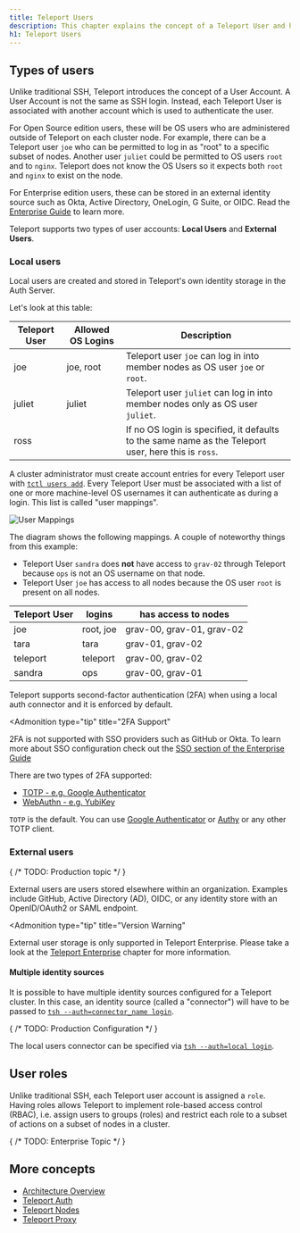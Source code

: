 ```yaml
---
title: Teleport Users
description: This chapter explains the concept of a Teleport User and how it's different from operating system (OS) users or Kubernetes users.
h1: Teleport Users
---
```


## Types of users

Unlike traditional SSH, Teleport introduces the concept of a User Account. A
User Account is not the same as SSH login. Instead, each Teleport User is
associated with another account which is used to authenticate the user.

For Open Source edition users, these will be OS users who are administered
outside of Teleport on each cluster node. For example, there can be a Teleport
user `joe` who can be permitted to log in as "root" to a specific subset of
nodes. Another user `juliet` could be permitted to OS users `root` and to
`nginx`. Teleport does not know the OS Users so it expects both `root` and
`nginx` to exist on the node.

For Enterprise edition users, these can be stored in an external identity source
such as Okta, Active Directory, OneLogin, G Suite, or OIDC. Read the
[Enterprise Guide](../enterprise/introduction.mdx) to learn more.

Teleport supports two types of user accounts: **Local Users** and
**External Users**.

### Local users

Local users are created and stored in Teleport's own identity storage in the
Auth Server.

Let's look at this table:

| Teleport User | Allowed OS Logins | Description |
| - | - | - |
| joe | joe, root | Teleport user `joe` can log in into member nodes as OS user `joe` or `root`. |
| juliet | juliet | Teleport user `juliet` can log in into member nodes only as OS user `juliet`. |
| ross | | If no OS login is specified, it defaults to the same name as the Teleport user, here this is `ross`. |

A cluster administrator must create account entries for every Teleport user with
[`tctl users add`](../setup/reference/cli.mdx). Every Teleport User must be
associated with a list of one or more machine-level OS usernames it can
authenticate as during a login. This list is called "user mappings".

![User Mappings](../../img/user_mappings.svg)

The diagram shows the following mappings. A couple of noteworthy things
from this example:

- Teleport User `sandra` does **not** have access to `grav-02`
  through Teleport because `ops` is not an OS username on that node.
- Teleport User `joe` has access to all nodes because the OS user `root`
  is present on all nodes.

| Teleport User | logins | has access to nodes |
| - | - | - |
| joe | root, joe | grav-00, grav-01, grav-02 |
| tara | tara | grav-01, grav-02 |
| teleport | teleport | grav-00, grav-02 |
| sandra | ops | grav-00, grav-01 |

Teleport supports second-factor authentication (2FA) when using a local auth
connector and it is enforced by default.

<Admonition
  type="tip"
  title="2FA Support"
>
  2FA is not supported with SSO providers such as GitHub or Okta. To learn
  more about SSO configuration check out the [SSO section of the Enterprise
  Guide](../enterprise/introduction.mdx#sso)
</Admonition>

There are two types of 2FA supported:

- [TOTP - e.g. Google Authenticator](https://en.wikipedia.org/wiki/Time-based_One-time_Password_Algorithm)
- [WebAuthn - e.g. YubiKey](https://webauthn.guide)

`TOTP` is the default. You can use [Google
Authenticator](https://en.wikipedia.org/wiki/Google_Authenticator) or
[Authy](https://www.authy.com/) or any other TOTP client.

### External users

{
  /* TODO: Production topic */
}

External users are users stored elsewhere within an organization. Examples
include GitHub, Active Directory (AD), OIDC, or any identity store with an
OpenID/OAuth2 or SAML endpoint.

<Admonition
  type="tip"
  title="Version Warning"
>
  External user storage is only supported in Teleport
  Enterprise. Please take a look at the [Teleport
  Enterprise](../enterprise/introduction.mdx) chapter for more information.
</Admonition>

#### Multiple identity sources

It is possible to have multiple identity sources configured for a Teleport
cluster. In this case, an identity source (called a "connector") will have to be
passed to
[`tsh --auth=connector_name login`](../setup/reference/cli.mdx#tsh-login).

{
  /* TODO: Production Configuration */
}

The local users connector can be specified via [`tsh --auth=local
login`](../setup/reference/cli.mdx#tsh-login).

## User roles

Unlike traditional SSH, each Teleport user account is assigned a `role`. Having
roles allows Teleport to implement role-based access control (RBAC), i.e. assign
users to groups (roles) and restrict each role to a subset of actions on a
subset of nodes in a cluster.

{
  /* TODO: Enterprise Topic */
}

## More concepts

- [Architecture Overview](overview.mdx)
- [Teleport Auth](authentication.mdx)
- [Teleport Nodes](nodes.mdx)
- [Teleport Proxy](proxy.mdx)
